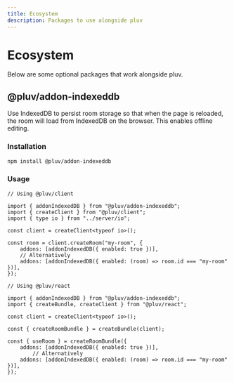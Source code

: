 ```yaml
---
title: Ecosystem
description: Packages to use alongside pluv
---
```



# Ecosystem

Below are some optional packages that work alongside pluv.

## @pluv/addon-indexeddb

Use IndexedDB to persist room storage so that when the page is reloaded, the room will load from IndexedDB on the browser. This enables offline editing.

### Installation

```bash
npm install @pluv/addon-indexeddb
```

### Usage

```tsx
// Using @pluv/client

import { addonIndexedDB } from "@pluv/addon-indexeddb";
import { createClient } from "@pluv/client";
import { type io } from "../server/io";

const client = createClient<typeof io>();

const room = client.createRoom("my-room", {
    addons: [addonIndexedDB({ enabled: true })],
    // Alternatively
    addons: [addonIndexedDB({ enabled: (room) => room.id === "my-room" })],
});

// Using @pluv/react

import { addonIndexedDB } from "@pluv/addon-indexeddb";
import { createBundle, createClient } from "@pluv/react";

const client = createClient<typeof io>();

const { createRoomBundle } = createBundle(client);

const { useRoom } = createRoomBundle({
    addons: [addonIndexedDB({ enabled: true })],
        // Alternatively
    addons: [addonIndexedDB({ enabled: (room) => room.id === "my-room" })],
});
```

